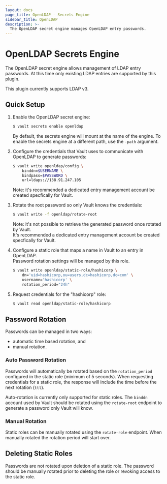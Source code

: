 ```yaml
---
layout: docs
page_title: OpenLDAP - Secrets Engine
sidebar_title: OpenLDAP
description: >-
  The OpenLDAP secret engine manages OpenLDAP entry passwords.
---
```


# OpenLDAP Secrets Engine

The OpenLDAP secret engine allows management of LDAP entry passwords.  At this time 
only existing LDAP entries are supported by this plugin.

This plugin currently supports LDAP v3.

## Quick Setup

1.  Enable the OpenLDAP secret engine:

    ```sh
    $ vault secrets enable openldap 
    ```

    By default, the secrets engine will mount at the name of the engine. To
    enable the secrets engine at a different path, use the `-path` argument.

2.  Configure the credentials that Vault uses to communicate with OpenLDAP
    to generate passwords:

    ```sh
    $ vault write openldap/config \
        binddn=$USERNAME \
        bindpass=$PASSWORD \
        url=ldaps://138.91.247.105 
    ```

    Note: it's recommended a dedicated entry management account be created specfically for Vault.

3.  Rotate the root password so only Vault knows the credentials:

    ```sh
    $ vault write -f openldap/rotate-root
    ```

    Note: it's not possible to retrieve the generated password once rotated by Vault.  
    It's recommended a dedicated entry management account be created specfically for Vault.

3.  Configure a static role that maps a name in Vault to an entry in OpenLDAP.  
    Password rotation settings will be managed by this role.

    ```sh
    $ vault write openldap/static-role/hashicorp \
        dn='uid=hashicorp,ou=users,dc=hashicorp,dc=com' \
        username='hashicorp' \
        rotation_period="24h"
    ```

4.  Request credentials for the "hashicorp" role:
  
    ```sh
    $ vault read openldap/static-role/hashicorp
    ```

## Password Rotation

Passwords can be managed in two ways:

* automatic time based rotation, and
* manual rotation.

### Auto Password Rotation

Passwords will automatically be rotated based on the `rotation_period` configured 
in the static role (minimum of 5 seconds).  When requesting credentials for a static 
role, the response will include the time before the next rotation (`ttl`).

Auto-rotation is currently only supported for static roles.  The `binddn` account used 
by Vault should be rotated using the `rotate-root` endpoint to generate a password 
only Vault will know.

### Manual Rotation

Static roles can be manually rotated using the `rotate-role` endpoint.  When manually 
rotated the rotation period will start over.

## Deleting Static Roles

Passwords are not rotated upon deletion of a static role.  The password should be manually 
rotated prior to deleting the role or revoking access to the static role.
